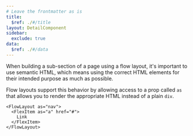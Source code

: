 ```yaml
---
# Leave the frontmatter as is
title:
  $ref: ./#/title
layout: DetailComponent
sidebar:
  exclude: true
data:
  $ref: ./#/data
---
```


When building a sub-section of a page using a flow layout, it's important to use semantic HTML, which means using the correct HTML elements for their intended purpose as much as possible.

Flow layouts support this behavior by allowing access to a prop called `as` that allows you to render the appropriate HTML instead of a plain `div`.

```tsx
<FlowLayout as="nav">
  <FlexItem as="a" href="#">
    Link
  </FlexItem>
</FlowLayout>
```
